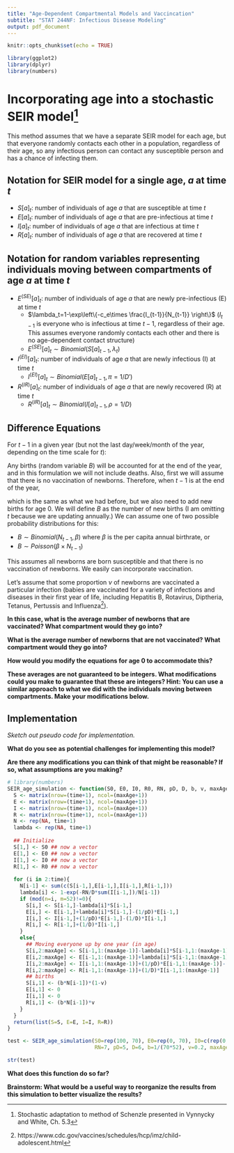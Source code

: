 ---
title: "Age-Dependent Compartmental Models and Vaccincation"
subtitle: "STAT 244NF: Infectious Disease Modeling"
output: pdf_document
---

```{r setup, include=FALSE}
knitr::opts_chunk$set(echo = TRUE)

library(ggplot2)
library(dplyr)
library(numbers)
```

# Incorporating age into a stochastic SEIR model^[Stochastic adaptation to method of Schenzle presented in Vynnycky and White, Ch. 5.3]

This method assumes that we have a separate SEIR model for each age, but that everyone randomly contacts each other in a population, regardless of their age, so any infectious person can contact any susceptible person and has a chance of infecting them. 

## Notation for SEIR model for a single age, $a$ at time $t$

- $S[a]_{t}$: number of individuals of age $a$ that are susceptible at time $t$
- $E[a]_{t}$: number of individuals of age $a$ that are pre-infectious at time $t$
- $I[a]_{t}$: number of individuals of age $a$ that are infectious at time $t$
- $R[a]_{t}$: number of individuals of age $a$ that are recovered at time $t$

## Notation for random variables representing individuals moving between compartments of age $a$ at time $t$

- $E^{(SE)}[a]_{t}$: number of individuals of age $a$ that are newly pre-infectious (E) at time $t$
    - $\lambda_t=1-\exp\left\{-c_e\times \frac{I_{t-1}}{N_{t-1}} \right\}$ ($I_{t-1}$ is everyone who is infectious at time $t-1$, regardless of their age. This assumes everyone randomly contacts each other and there is no age-dependent contact structure)
    - $E^{(SE)}[a]_{t} \sim Binomial(S[a]_{t-1}, \lambda_t)$
- $I^{(EI)}[a]_{t}$: number of individuals of age $a$ that are newly infectious (I) at time $t$
    - $I^{(EI)}[a]_{t} \sim Binomial(E[a]_{t-1},\pi=1/D')$
- $R^{(IR)}[a]_{t}$: number of individuals of age $a$ that are newly recovered (R) at time $t$
    - $R^{(IR)}[a]_{t} \sim Binomial(I[a]_{t-1}, \rho=1/D)$

## Difference Equations

For $t-1$ in a given year (but not the last day/week/month of the year, depending on the time scale for $t$):

\begin{align*}
S[a]_{t}&=S[a]_{t-1}-E^{(SE)}[a]_{t}\\
E[a]_{t}&=E[a]_{t-1}+E^{(SE)}[a]_{t}-I^{(EI)}[a]_{t}\\
I[a]_{t}&=I[a]_{t-1}+I^{(EI)}[a]_{t}-R^{(IR)}[a]_{t}\\
R[a]_{t}&=R[a]_{t-1}+R^{(IR)}[a]_{t}
\end{align*}

Any births (random variable $B$) will be accounted for at the end of the year, and in this formulation we will not include deaths. Also, first we will assume that there is no vaccination of newborns. Therefore, when $t-1$ is at the end of the year,

\begin{align*}
S[a]_{t}&=S[a-1]_{t-1}-E^{(SE)}[a-1]_{t}\\
E[a]_{t}&=E[a-1]_{t-1}+E^{(SE)}[a-1]_{t}-I^{(EI)}[a-1]_{t}\\
I[a]_{t}&=I[a-1]_{t-1}+I^{(EI)}[a-1]_{t}-R^{(IR)}[a-1]_{t}\\
R[a]_{t}&=R[a-1]_{t-1}+R^{(IR)}[a-1]_{t}\\
\end{align*}

which is the same as what we had before, but we also need to add new births for age 0. We will define $B$ as the number of new births (I am omitting $t$ because we are updating annually.) We can assume one of two possible probability distributions for this:

- $B\sim Binomial(N_{t-1}, \beta)$ where $\beta$ is the per capita annual birthrate, or
- $B\sim Poisson(\beta\times N_{t-1})$

\begin{align*}
S[0]_{t}&=B\\
E[0]_t&=0\\
I[0]_t&=0\\
R[0]_t&=0
\end{align*}

This assumes all newborns are born susceptible and that there is no vaccination of newborns. We easily can incorporate vaccination.

Let's assume that some proportion $\nu$ of newborns are vaccinated a particular infection (babies are vaccinated for a variety of infections and diseases in their first year of life, including Hepatitis B, Rotavirus, Diptheria, Tetanus, Pertussis and Influenza^[https://www.cdc.gov/vaccines/schedules/hcp/imz/child-adolescent.html]).

**In this case, what is the average number of newborns that are vaccinated? What compartment would they go into?**

\vspace{2cm}

**What is the average number of newborns that are not vaccinated? What compartment would they go into?**

\newpage


**How would you modify the equations for age 0 to accommodate this?**

\begin{align*}
S[0]_{t}&=\\
E[0]_t&=\\
I[0]_t&=\\
R[0]_t&=
\end{align*}

**These averages are not guaranteed to be integers. What modifications could you make to guarantee that these are integers? Hint: You can use a similar approach to what we did with the individuals moving between compartments. Make your modifications below.**

\begin{align*}
S[0]_{t}&=\\
E[0]_t&=\\
I[0]_t&=\\
R[0]_t&=
\end{align*}

## Implementation

*Sketch out pseudo code for implementation.*


**What do you see as potential challenges for implementing this model?**

\vspace{2cm}

**Are there any modifications you can think of that might be reasonable? If so, what assumptions are you making?**

\vspace{2cm}



```{r}
# library(numbers)
SEIR_age_simulation <- function(S0, E0, I0, R0, RN, pD, D, b, v, maxAge, time){
  S <- matrix(nrow=(time+1), ncol=(maxAge+1))
  E <- matrix(nrow=(time+1), ncol=(maxAge+1))
  I <- matrix(nrow=(time+1), ncol=(maxAge+1))
  R <- matrix(nrow=(time+1), ncol=(maxAge+1))
  N <- rep(NA, time+1)
  lambda <- rep(NA, time+1)
  
  ## Initialize
  S[1,] <- S0 ## now a vector
  E[1,] <- E0 ## now a vector
  I[1,] <- I0 ## now a vector
  R[1,] <- R0 ## now a vector
  
  for (i in 2:time){
    N[i-1] <- sum(c(S[i-1,],E[i-1,],I[i-1,],R[i-1,]))
    lambda[i] <- 1-exp(-RN/D*sum(I[i-1,])/N[i-1])
    if (mod(n=i, m=52)!=0){
      S[i,] <- S[i-1,]-lambda[i]*S[i-1,]
      E[i,] <- E[i-1,]+lambda[i]*S[i-1,]-(1/pD)*E[i-1,]
      I[i,] <- I[i-1,]+(1/pD)*E[i-1,]-(1/D)*I[i-1,]
      R[i,] <- R[i-1,]+(1/D)*I[i-1,]
    }
    else{
      ## Moving everyone up by one year (in age)
      S[i,2:maxAge] <- S[i-1,1:(maxAge-1)]-lambda[i]*S[i-1,1:(maxAge-1)]
      E[i,2:maxAge] <- E[i-1,1:(maxAge-1)]+lambda[i]*S[i-1,1:(maxAge-1)]-(1/pD)*E[i-1,1:(maxAge-1)]
      I[i,2:maxAge] <- I[i-1,1:(maxAge-1)]+(1/pD)*E[i-1,1:(maxAge-1)]-(1/D)*I[i-1,1:(maxAge-1)]
      R[i,2:maxAge] <- R[i-1,1:(maxAge-1)]+(1/D)*I[i-1,1:(maxAge-1)]
      ## births
      S[i,1] <- (b*N[i-1])*(1-v)
      E[i,1] <- 0
      I[i,1] <- 0
      R[i,1] <- (b*N[i-1])*v
    }
  }
  return(list(S=S, E=E, I=I, R=R))
}
```

```{r}
test <- SEIR_age_simulation(S0=rep(100, 70), E0=rep(0, 70), I0=c(rep(0,4), 1, rep(0,65)), R0=rep(0,70),
                            RN=7, pD=5, D=6, b=1/(70*52), v=0.2, maxAge=69, time=104)

str(test)
```

**What does this function do so far?**

\vspace{2cm}

**Brainstorm: What would be a useful way to reorganize the results from this simulation to better visualize the results?**

\vspace{2cm}
